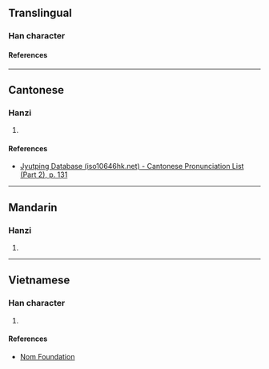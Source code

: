 {{character info}}
==Translingual==

===Han character===
{{Han char|rn=75|rad=木|as=11|sn=15|four=|canj=DJKR|ids=⿰木寄}}

====References====
{{Han ref|kx=0546.270|dkj=15355|dj=0934.250|hdz=21284.110|uh=69E3}}

----

==Cantonese==

===Hanzi===
{{yue-hanzi|jyut=[[gei1]]|y=gei1}}

# {{rfdef|yue|sort=木11}}

====References====
* [http://www.iso10646hk.net/jp/document/download.jsp Jyutping Database (iso10646hk.net) - Cantonese Pronunciation List (Part 2), p. 131]

----

==Mandarin==

===Hanzi===
{{cmn-hanzi|pin=[[jī]] ([[ji1]])|wg=chi<sup>1</sup>}}

# {{rfdef|cmn|sort=木11}}

----

==Vietnamese==

===Han character===
{{vi-readings|rs=木11|reading=ghế}}

# {{rfdef|vi|sort=木11}}

====References====
* [http://nomfoundation.org/common/nom_details.php?codepoint=69e3 Nom Foundation]